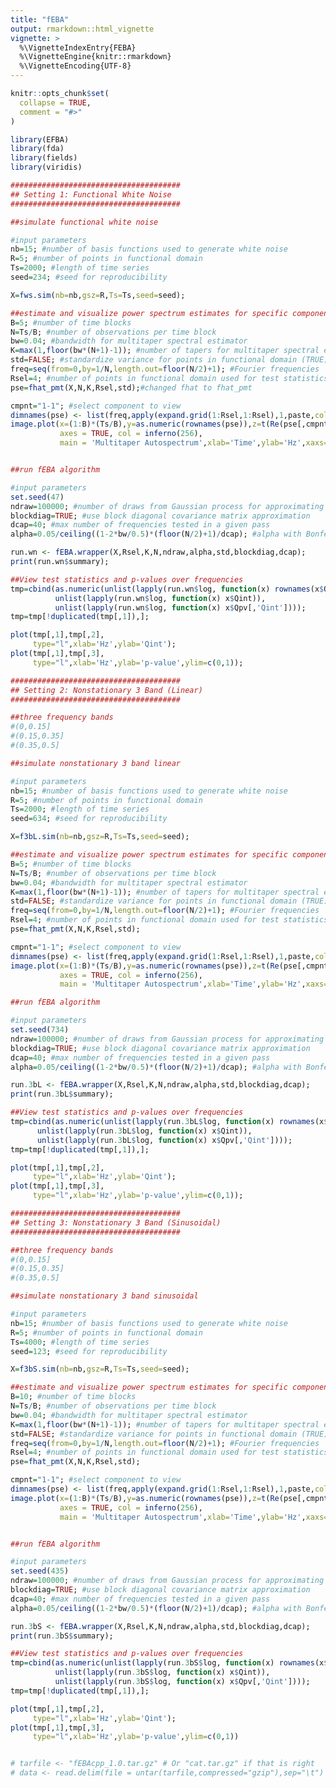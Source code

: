 ```yaml
---
title: "fEBA"
output: rmarkdown::html_vignette
vignette: >
  %\VignetteIndexEntry{FEBA}
  %\VignetteEngine{knitr::rmarkdown}
  %\VignetteEncoding{UTF-8}
---
```


```r
knitr::opts_chunk$set(
  collapse = TRUE,
  comment = "#>"
)
```

```r
library(EFBA)
library(fda)
library(fields)
library(viridis)

######################################
## Setting 1: Functional White Noise
######################################

##simulate functional white noise

#input parameters
nb=15; #number of basis functions used to generate white noise
R=5; #number of points in functional domain
Ts=2000; #length of time series
seed=234; #seed for reproducibility

X=fws.sim(nb=nb,gsz=R,Ts=Ts,seed=seed);

##estimate and visualize power spectrum estimates for specific components
B=5; #number of time blocks
N=Ts/B; #number of observations per time block
bw=0.04; #bandwidth for multitaper spectral estimator
K=max(1,floor(bw*(N+1)-1)); #number of tapers for multitaper spectral estimator
std=FALSE; #standardize variance for points in functional domain (TRUE) or not (FALSE)
freq=seq(from=0,by=1/N,length.out=floor(N/2)+1); #Fourier frequencies
Rsel=4; #number of points in functional domain used for test statistics
pse=fhat_pmt(X,N,K,Rsel,std);#changed fhat to fhat_pmt

cmpnt="1-1"; #select component to view
dimnames(pse) <- list(freq,apply(expand.grid(1:Rsel,1:Rsel),1,paste,collapse = "-"),1:B);
image.plot(x=(1:B)*(Ts/B),y=as.numeric(rownames(pse)),z=t(Re(pse[,cmpnt,])), 
           axes = TRUE, col = inferno(256), 
           main = 'Multitaper Autospectrum',xlab='Time',ylab='Hz',xaxs="i"); 


##run fEBA algorithm

#input parameters
set.seed(47)
ndraw=100000; #number of draws from Gaussian process for approximating p-values
blockdiag=TRUE; #use block diagonal covariance matrix approximation
dcap=40; #max number of frequencies tested in a given pass 
alpha=0.05/ceiling((1-2*bw/0.5)*(floor(N/2)+1)/dcap); #alpha with Bonferroni correction

run.wn <- fEBA.wrapper(X,Rsel,K,N,ndraw,alpha,std,blockdiag,dcap);
print(run.wn$summary);

##View test statistics and p-values over frequencies
tmp=cbind(as.numeric(unlist(lapply(run.wn$log, function(x) rownames(x$Qint)))),
          unlist(lapply(run.wn$log, function(x) x$Qint)),
          unlist(lapply(run.wn$log, function(x) x$Qpv[,'Qint'])));
tmp=tmp[!duplicated(tmp[,1]),];

plot(tmp[,1],tmp[,2],
     type="l",xlab='Hz',ylab='Qint');
plot(tmp[,1],tmp[,3],
     type="l",xlab='Hz',ylab='p-value',ylim=c(0,1));

######################################
## Setting 2: Nonstationary 3 Band (Linear)
######################################

##three frequency bands
#(0,0.15]
#(0.15,0.35]
#(0.35,0.5]

##simulate nonstationary 3 band linear

#input parameters
nb=15; #number of basis functions used to generate white noise
R=5; #number of points in functional domain
Ts=2000; #length of time series
seed=634; #seed for reproducibility

X=f3bL.sim(nb=nb,gsz=R,Ts=Ts,seed=seed);

##estimate and visualize power spectrum estimates for specific components
B=5; #number of time blocks
N=Ts/B; #number of observations per time block
bw=0.04; #bandwidth for multitaper spectral estimator
K=max(1,floor(bw*(N+1)-1)); #number of tapers for multitaper spectral estimator
std=FALSE; #standardize variance for points in functional domain (TRUE) or not (FALSE)
freq=seq(from=0,by=1/N,length.out=floor(N/2)+1); #Fourier frequencies
Rsel=4; #number of points in functional domain used for test statistics
pse=fhat_pmt(X,N,K,Rsel,std);

cmpnt="1-1"; #select component to view
dimnames(pse) <- list(freq,apply(expand.grid(1:Rsel,1:Rsel),1,paste,collapse = "-"),1:B);
image.plot(x=(1:B)*(Ts/B),y=as.numeric(rownames(pse)),z=t(Re(pse[,cmpnt,])), 
           axes = TRUE, col = inferno(256), 
           main = 'Multitaper Autospectrum',xlab='Time',ylab='Hz',xaxs="i");

##run fEBA algorithm

#input parameters
set.seed(734)
ndraw=100000; #number of draws from Gaussian process for approximating p-values
blockdiag=TRUE; #use block diagonal covariance matrix approximation
dcap=40; #max number of frequencies tested in a given pass 
alpha=0.05/ceiling((1-2*bw/0.5)*(floor(N/2)+1)/dcap); #alpha with Bonferroni correction

run.3bL <- fEBA.wrapper(X,Rsel,K,N,ndraw,alpha,std,blockdiag,dcap);
print(run.3bL$summary);

##View test statistics and p-values over frequencies
tmp=cbind(as.numeric(unlist(lapply(run.3bL$log, function(x) rownames(x$Qint)))),
      unlist(lapply(run.3bL$log, function(x) x$Qint)),
      unlist(lapply(run.3bL$log, function(x) x$Qpv[,'Qint'])));
tmp=tmp[!duplicated(tmp[,1]),];

plot(tmp[,1],tmp[,2],
     type="l",xlab='Hz',ylab='Qint');
plot(tmp[,1],tmp[,3],
     type="l",xlab='Hz',ylab='p-value',ylim=c(0,1));

######################################
## Setting 3: Nonstationary 3 Band (Sinusoidal)
######################################

##three frequency bands
#(0,0.15]
#(0.15,0.35]
#(0.35,0.5]

##simulate nonstationary 3 band sinusoidal

#input parameters
nb=15; #number of basis functions used to generate white noise
R=5; #number of points in functional domain
Ts=4000; #length of time series
seed=123; #seed for reproducibility

X=f3bS.sim(nb=nb,gsz=R,Ts=Ts,seed=seed);

##estimate and visualize power spectrum estimates for specific components
B=10; #number of time blocks
N=Ts/B; #number of observations per time block
bw=0.04; #bandwidth for multitaper spectral estimator
K=max(1,floor(bw*(N+1)-1)); #number of tapers for multitaper spectral estimator
std=FALSE; #standardize variance for points in functional domain (TRUE) or not (FALSE)
freq=seq(from=0,by=1/N,length.out=floor(N/2)+1); #Fourier frequencies
Rsel=4; #number of points in functional domain used for test statistics
pse=fhat_pmt(X,N,K,Rsel,std);

cmpnt="1-1"; #select component to view
dimnames(pse) <- list(freq,apply(expand.grid(1:Rsel,1:Rsel),1,paste,collapse = "-"),1:B);
image.plot(x=(1:B)*(Ts/B),y=as.numeric(rownames(pse)),z=t(Re(pse[,cmpnt,])), 
           axes = TRUE, col = inferno(256), 
           main = 'Multitaper Autospectrum',xlab='Time',ylab='Hz',xaxs="i"); 


##run fEBA algorithm

#input parameters
set.seed(435)
ndraw=100000; #number of draws from Gaussian process for approximating p-values
blockdiag=TRUE; #use block diagonal covariance matrix approximation
dcap=40; #max number of frequencies tested in a given pass 
alpha=0.05/ceiling((1-2*bw/0.5)*(floor(N/2)+1)/dcap); #alpha with Bonferroni correction

run.3bS <- fEBA.wrapper(X,Rsel,K,N,ndraw,alpha,std,blockdiag,dcap);
print(run.3bS$summary);

##View test statistics and p-values over frequencies
tmp=cbind(as.numeric(unlist(lapply(run.3bS$log, function(x) rownames(x$Qint)))),
          unlist(lapply(run.3bS$log, function(x) x$Qint)),
          unlist(lapply(run.3bS$log, function(x) x$Qpv[,'Qint'])));
tmp=tmp[!duplicated(tmp[,1]),];

plot(tmp[,1],tmp[,2],
     type="l",xlab='Hz',ylab='Qint');
plot(tmp[,1],tmp[,3],
     type="l",xlab='Hz',ylab='p-value',ylim=c(0,1))


# tarfile <- "fEBAcpp_1.0.tar.gz" # Or "cat.tar.gz" if that is right
# data <- read.delim(file = untar(tarfile,compressed="gzip"),sep="\t")

```

